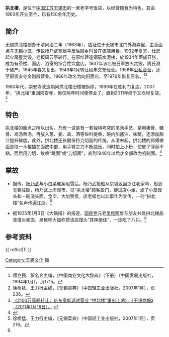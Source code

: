 {{Infobox Restaurant
| name              = 拱北樓<br><small>Wuxi Gongbeilou Noodle Restaurant</small>
| name_en           = Wuxi Gongbeilou Noodle Restaurant
| image             = Wuxi Gongbeilou Noodle Restaurant.JPG
| image_width       = 300px
| image_caption     = 
| slogan            =
| logo              = 
| logo_width        = 
| established       = 1863年
| current-owner     = 
| street-address    = [[崇安区|崇安区]]崇安寺步行街皇亭广场2128号　　
| city              = [[江苏省|江苏省]][[无锡市|无锡市]]
| state             = 
| zip               = 214000
| country           = {{CHN}}
| seating-capacity  = 
| reservations      = 
| other-locations   = 
}}

'''拱北樓'''，是位于[[中国|中国]][[江苏|江苏]][[无锡市|无锡市]]的一家老字号饭店，以经营麵食为特色，其由1863年开业至今，已有150余年历史。

== 简介 ==
无锡拱北楼创办于清同治二年（1863年），店址位于无锡市北门外游弄里，主营面点与[[无锡小笼|无锡小笼]]，传说杨乃武冤狱平反后回乡时曾在该店用餐。1932年夏天，灶房起火房屋焚毁，老板周云亭转行，在原址建造钢筋水泥楼，於1934年落成开张，成为有茶楼、面店、浴室的综合性饮食店。1937年该店被日軍放火焚毁，周氏濒于破产。1945年春又复出，1949年1月转让给朱文奎经营。1956年[[公私合营|公私合营]]，迁至原崇安寺金刚殿营业。1966年改名为向阳面店，至1976年恢复原名。<ref>傅立民、贺名仑主编，《中国商业文化大辞典》（下册）（中国发展出版社，1994年1月），页1715。</ref><ref>徐桥猛、王力行主编，《无锡菜典》（中国轻工业出版社，2007年1月），页236。</ref>

1980年代，崇安寺改造期间拱北楼旧楼被拆除，1999年在胜利门复店。2007年，“拱北楼”重回崇安寺，但仅两年时间便停业了。直到2011年终于又坎坷复店。<ref>[http://epaper.wxrb.com/paper/wxsb/html/2011-01/18/content_49543.htm 〈2100万高额转让，新东家低调试营业 “拱北楼”重出江湖〉，《无锡商报》（2011年1月18日）。] {{Wayback|url=http://epaper.wxrb.com/paper/wxsb/html/2011-01/18/content_49543.htm |date=20150209154555 }}</ref>

== 特色 ==

拱北楼的面点之所以出名，乃有一说是有一套独特考究的吊汤手艺，是用猪骨、鳝骨、鸡汤熬汤，再放入葱、姜、盐、酒等佐料提香，碗内加酱油、味精，还添加甜汁提升鲜度，此外，拱北楼还长期保持刀切面的传统。从清末起，拱北楼的师傅做面是取一木棍插在面皮中部，用手臂之力不断跳压，同时拍上小粉，使皮子薄而不粘，而后用刀切，故唤“跳面”或“刀切面”，直到1946年以后才全部改为机制面。<ref name="历史">{{Cite web |url=http://www.1street.com.cn/culture/diet/2011/1222/121.html |title=崇安寺官方网站，《食客云集拱北楼》（2011年12月22日）。 |access-date=2015年2月9日 |archive-date=2016年3月5日 |archive-url=https://web.archive.org/web/20160305052945/http://www.1street.com.cn/culture/diet/2011/1222/121.html |dead-url=no }}</ref>

== 掌故 ==

* 据传，[[杨乃武|杨乃武]]与小白菜冤案昭雪后，杨乃武搭船从京城返回浙江老家時，船到无锡驻歇，杨乃武上岸观市，见“拱北楼”顾客盈门，便进店小坐，点了小笼馒头和一碗浇头面，食毕，大加赞赏。店老板也以此事作为宣传，一时“拱北楼”名声传遍江浙。<ref>徐桥猛、王力行主编，《无锡菜典》（中国轻工业出版社，2007年1月），页219。</ref>

* 据1935年1月3日《大锡报》的报道，[[国民党|国民党]]元老[[吴稚晖|吴稚晖]]曾与朋友共赴拱北楼品食馒头和面，吴稚晖大加称赞该店馒头“其味绝佳”，一连吃了八只。<ref name="历史"></ref>

==参考资料==
{{ reflist|1| }}

[[Category:无锡文化|Category:无锡文化]]
[[Category:苏锡菜|锡]]